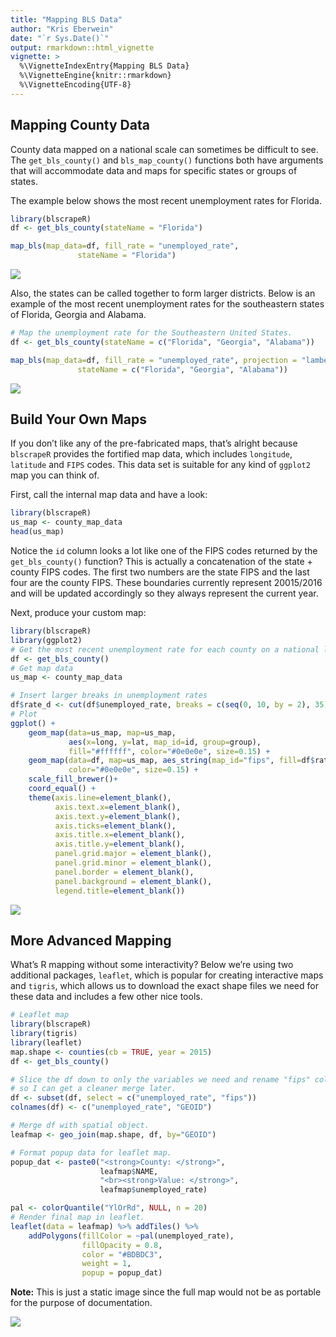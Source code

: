 ```yaml
---
title: "Mapping BLS Data"
author: "Kris Eberwein"
date: "`r Sys.Date()`"
output: rmarkdown::html_vignette
vignette: >
  %\VignetteIndexEntry{Mapping BLS Data}
  %\VignetteEngine{knitr::rmarkdown}
  %\VignetteEncoding{UTF-8}
---
```


## Mapping County Data

County data mapped on a national scale can sometimes be difficult to see. The `get_bls_county()` and `bls_map_county()` functions both have arguments that will accommodate data and maps for specific states or groups of states.

The example below shows the most recent unemployment rates for Florida.

```r
library(blscrapeR)
df <- get_bls_county(stateName = "Florida")

map_bls(map_data=df, fill_rate = "unemployed_rate", 
               stateName = "Florida")
```

![](https://raw.githubusercontent.com/keberwein/keberwein.github.io/master/images/bls_img/bus_fl_map.png)

Also, the states can be called together to form larger districts. Below is an example of the most recent unemployment rates for the southeastern states of Florida, Georgia and Alabama.

```r
# Map the unemployment rate for the Southeastern United States.
df <- get_bls_county(stateName = c("Florida", "Georgia", "Alabama"))

map_bls(map_data=df, fill_rate = "unemployed_rate", projection = "lambert",
               stateName = c("Florida", "Georgia", "Alabama"))
```

![](https://raw.githubusercontent.com/keberwein/keberwein.github.io/master/images/bls_img/bus_south_map.png)

## Build Your Own Maps

If you don't like any of the pre-fabricated maps, that's alright because `blscrapeR` provides the fortified map data, which includes `longitude`, `latitude` and `FIPS` codes. This data set is suitable for any kind of `ggplot2` map you can think of.

First, call the internal map data and have a look:
```r
library(blscrapeR)
us_map <- county_map_data
head(us_map)
```

Notice the `id` column looks a lot like one of the FIPS codes returned by the `get_bls_county()` function? This is actually a concatenation of the state + county FIPS codes. The first two numbers are the state FIPS and the last four are the county FIPS. These boundaries currently represent 20015/2016 and will be updated accordingly so they always represent the current year.

Next, produce your custom map:
```r
library(blscrapeR)
library(ggplot2)
# Get the most recent unemployment rate for each county on a national level.
df <- get_bls_county()
# Get map data
us_map <- county_map_data

# Insert larger breaks in unemployment rates
df$rate_d <- cut(df$unemployed_rate, breaks = c(seq(0, 10, by = 2), 35))
# Plot
ggplot() +
    geom_map(data=us_map, map=us_map,
             aes(x=long, y=lat, map_id=id, group=group),
             fill="#ffffff", color="#0e0e0e", size=0.15) +
    geom_map(data=df, map=us_map, aes_string(map_id="fips", fill=df$rate_d),
             color="#0e0e0e", size=0.15) +
    scale_fill_brewer()+
    coord_equal() +
    theme(axis.line=element_blank(),
          axis.text.x=element_blank(),
          axis.text.y=element_blank(),
          axis.ticks=element_blank(),
          axis.title.x=element_blank(),
          axis.title.y=element_blank(),
          panel.grid.major = element_blank(),
          panel.grid.minor = element_blank(),
          panel.border = element_blank(),
          panel.background = element_blank(),
          legend.title=element_blank())

```

![](https://raw.githubusercontent.com/keberwein/keberwein.github.io/master/images/bls_img/bls_custom_map.png)


## More Advanced Mapping

What's R mapping without some interactivity? Below we’re using two additional packages, `leaflet`, which is popular for creating interactive maps and `tigris`, which allows us to download the exact shape files we need for these data and includes a few other nice tools.

```r
# Leaflet map
library(blscrapeR)
library(tigris)
library(leaflet)
map.shape <- counties(cb = TRUE, year = 2015)
df <- get_bls_county()

# Slice the df down to only the variables we need and rename "fips" colunm
# so I can get a cleaner merge later.
df <- subset(df, select = c("unemployed_rate", "fips"))
colnames(df) <- c("unemployed_rate", "GEOID")

# Merge df with spatial object.
leafmap <- geo_join(map.shape, df, by="GEOID")

# Format popup data for leaflet map.
popup_dat <- paste0("<strong>County: </strong>", 
                    leafmap$NAME, 
                    "<br><strong>Value: </strong>", 
                    leafmap$unemployed_rate)

pal <- colorQuantile("YlOrRd", NULL, n = 20)
# Render final map in leaflet.
leaflet(data = leafmap) %>% addTiles() %>%
    addPolygons(fillColor = ~pal(unemployed_rate), 
                fillOpacity = 0.8, 
                color = "#BDBDC3", 
                weight = 1,
                popup = popup_dat)

```
**Note:** This is just a static image since the full map would not be as portable for the purpose of documentation.

![](https://raw.githubusercontent.com/keberwein/keberwein.github.io/master/images/bls_img/blscrape_docfig3-1.png)
